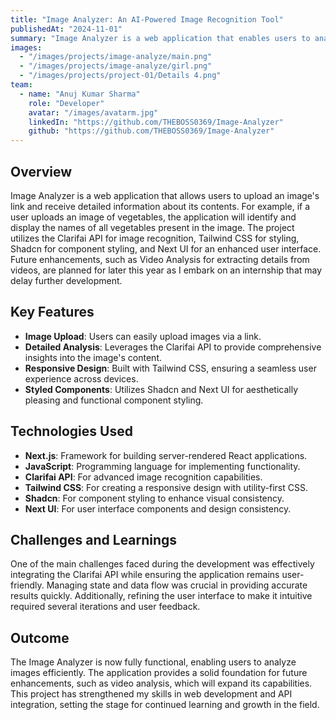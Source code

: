 ```yaml
---
title: "Image Analyzer: An AI-Powered Image Recognition Tool"
publishedAt: "2024-11-01"
summary: "Image Analyzer is a web application that enables users to analyze images by identifying the contents within them using the Clarifai API."
images:
  - "/images/projects/image-analyze/main.png"
  - "/images/projects/image-analyze/girl.png"
  - "/images/projects/project-01/Details 4.png"
team:
  - name: "Anuj Kumar Sharma"
    role: "Developer"
    avatar: "/images/avatarm.jpg"
    linkedIn: "https://github.com/THEBOSS0369/Image-Analyzer"
    github: "https://github.com/THEBOSS0369/Image-Analyzer"
---
```


## Overview

Image Analyzer is a web application that allows users to upload an image's link and receive detailed information about its contents. For example, if a user uploads an image of vegetables, the application will identify and display the names of all vegetables present in the image. The project utilizes the Clarifai API for image recognition, Tailwind CSS for styling, Shadcn for component styling, and Next UI for an enhanced user interface. Future enhancements, such as Video Analysis for extracting details from videos, are planned for later this year as I embark on an internship that may delay further development.

## Key Features

- **Image Upload**: Users can easily upload images via a link.
- **Detailed Analysis**: Leverages the Clarifai API to provide comprehensive insights into the image's content.
- **Responsive Design**: Built with Tailwind CSS, ensuring a seamless user experience across devices.
- **Styled Components**: Utilizes Shadcn and Next UI for aesthetically pleasing and functional component styling.

## Technologies Used

- **Next.js**: Framework for building server-rendered React applications.
- **JavaScript**: Programming language for implementing functionality.
- **Clarifai API**: For advanced image recognition capabilities.
- **Tailwind CSS**: For creating a responsive design with utility-first CSS.
- **Shadcn**: For component styling to enhance visual consistency.
- **Next UI**: For user interface components and design consistency.

## Challenges and Learnings

One of the main challenges faced during the development was effectively integrating the Clarifai API while ensuring the application remains user-friendly. Managing state and data flow was crucial in providing accurate results quickly. Additionally, refining the user interface to make it intuitive required several iterations and user feedback.

## Outcome

The Image Analyzer is now fully functional, enabling users to analyze images efficiently. The application provides a solid foundation for future enhancements, such as video analysis, which will expand its capabilities. This project has strengthened my skills in web development and API integration, setting the stage for continued learning and growth in the field.
